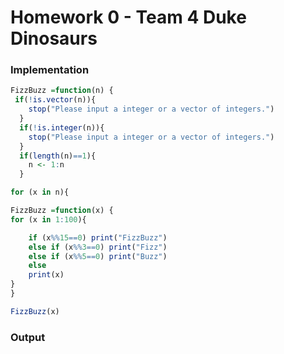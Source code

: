 


Homework 0 - Team 4 Duke Dinosaurs
========================================================

### Implementation

<!--
Use this section to implement the fizzbuzz function.

This should include a short write up describing your appraoch
to implementing the function. Not both code formating / style
and your writeup matter for your overall grade.
-->

```r

FizzBuzz =function(n) {
 if(!is.vector(n)){
    stop("Please input a integer or a vector of integers.")
  }
  if(!is.integer(n)){
    stop("Please input a integer or a vector of integers.")
  }
  if(length(n)==1){
    n <- 1:n
  }

for (x in n){

FizzBuzz =function(x) {
for (x in 1:100){

    if (x%%15==0) print("FizzBuzz")
    else if (x%%3==0) print("Fizz") 
    else if (x%%5==0) print("Buzz")
    else 
    print(x)
}
}

FizzBuzz(x)


```

### Output

<!--
Use this section to show the output of your 
fizzbuzz function for integer values from 1 to 100.

No writeup is necessary for this section.
-->

```r

```
